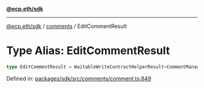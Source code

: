 [**@ecp.eth/sdk**](../../index.mdx)

***

[@ecp.eth/sdk](/sdk-reference/index.mdx) / [comments](/sdk-reference/comments/index.mdx) / EditCommentResult

# Type Alias: EditCommentResult

```ts
type EditCommentResult = WaitableWriteContractHelperResult<CommentManagerABIType, "CommentEdited">;
```

Defined in: [packages/sdk/src/comments/comment.ts:849](https://github.com/ecp-eth/comments-monorepo/blob/main/packages/sdk/src/comments/comment.ts#L849)
